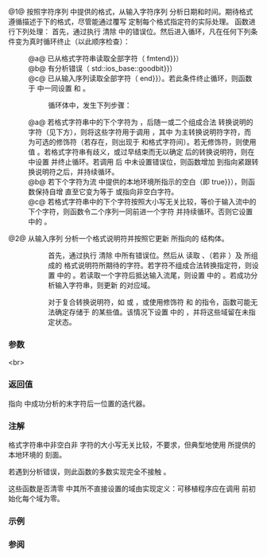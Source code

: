 {{cpp/locale/time_get/title|get|do_get}}
{{cpp/locale/time_get/navbar}}
{{dcl begin}}
{{dcl header|locale}}
{{dcl|num=1|since=c++11|1=
public:
iter_type get( iter_type beg, iter_type end, std::ios_base&amp; str,
               std::ios_base::iostate&amp; err, std::tm* t,
               const char_type* fmtbeg, const char_type* fmtend ) const;
}}
{{dcl|num=2|since=c++11|1=
protected:
virtual iter_type do_get( iter_type beg, iter_type end, std::ios_base&amp; str,
                          std::ios_base::iostate&amp; err, std::tm *t,
                          char format, char modifier ) const;
}}
{{dcl end}}

@1@ 按照字符序列 {{c|[fmtbeg, fmtend)}} 中提供的格式，从输入字符序列 {{c|[beg, end)}} 分析日期和时间。期待格式遵循描述于下的格式，尽管能通过覆写 {{tt|do_get}} 定制每个格式指定符的实际处理。{{tt|get}} 函数进行下列处理：
首先，通过执行 {{c|1=err = std::ios_base::goodbit}} 清除 {{c|err}} 中的错误位。然后进入循环，凡在任何下列条件变为真时循环终止（以此顺序检查）：
:@a@ 已从格式字符串读取全部字符（{{c|fmtbeg {{==}} fmtend}}）
:@b@ 有分析错误（{{c|err !{{=}} std::ios_base::goodbit}}）
:@c@ 已从输入序列读取全部字符（{{c|beg {{==}} end}}）。若此条件终止循环，则函数于 {{c|err}} 中一同设置 {{tt|eofbit}} 和 {{tt|failbit}}。

::循环体中，发生下列步骤：
:@a@ 若格式字符串中的下个字符为 {{c|'%'}}，后随一或二个组成合法 {{lc|std::get_time}} 转换说明的字符（见下方），则将这些字符用于调用 {{c|do_get(beg, end, str, err, t, format, modifier)}}，其中 {{c|format}} 为主转换说明符字符，而 {{c|modifier}} 为可选的修饰符（若存在，则出现于 {{tt|%}} 和格式字符间）。若无修饰符，则使用值 {{c|'\0'}}。若格式字符串有歧义，或过早结束而无以确定 {{c|'%'}} 后的转换说明符，则在 {{c|err}} 中设置 {{tt|eofbit}} 并终止循环。若调用 {{tt|do_get}} 后 {{c|err}} 中未设置错误位，则函数增加 {{c|fmtbeg}} 到指向紧跟转换说明符之后，并持续循环。
:@b@ 若下个字符为流 {{c|str}} 中提供的本地环境所指示的空白（即 {{c|std::isspace(*fmtbeg, str.getloc()) {{==}} true}}），则函数保持自增 {{c|fmtbeg}} 直至它变为等于 {{c|fmtend}} 或指向非空白字符。
:@c@ 若格式字符串中的下个字符按照大小写无关比较，等价于输入流中的下个字符，则函数令二个序列一同前进一个字符 {{c|++fmtbeg, ++beg;}} 并持续循环。否则它设置 {{c|err}} 中的 {{tt|failbit}}。

@2@ 从输入序列 {{c|[beg, end)}} 分析一个格式说明符并按照它更新 {{c|t}} 所指向的 {{lc|std::tm}} 结构体。

::首先，通过执行 {{c|1=err = std::ios_base::goodbit}} 清除 {{c|err}} 中所有错误位。然后从 {{c|[beg, end)}} 读取 {{c|'%'}}、{{c|modifier}}（若非 {{c|'\0'}}）及 {{c|format}} 所组成的 {{lc|std::time_get}} 格式说明符所期待的字符。若字符不组成合法转换指定符，则设置 {{c|err}} 中的 {{tt|failbit}}。若读取一个字符后抵达输入流尾，则设置 {{c|err}} 中的 {{tt|eofbit}}。若成功分析输入字符串，则更新 {{c|*t}} 的对应域。

::对于复合转换说明符，如 {{c|'%x'}} 或 {{c|'%c'}}，或使用修饰符 {{c|'E'}} 和 {{c|'O'}} 的指令，函数可能无法确定存储于 {{c|*t}} 的某些值。该情况下设置 {{c|err}} 中的 {{tt|eofbit}}，并将这些域留在未指定状态。

===参数===
{{par begin}}
{{par|beg|指代要分析的序列起始的迭代器}}
{{par|end|要分析的序列的尾后一位置迭代器}}
{{par|str|此函数在需要时用以获得本地环境刻面的流对象，例如用 {{lc|std::ctype}} 跳过空白符或用 {{lc|std::collate}} 比较字符串}}
{{par|err|此函数所修改以指示错误的流错误标志对象}}
{{par|t|指向 {{lc|std::tm}} 对象的指针，该对象将保有此函数调用结果}}
{{par|fmtbeg|指向指定转换格式（见下文）的 {{tt|char_type}} 字符序列首字符的指针}}
{{par|fmtend|指定转换格式的 {{tt|char_type}} 字符序列的末字符后一位置指针}}
{{par|format|指名转换指定符的字符}}
{{par|modifier|可出现于 {{tt|%}} 和转换说明符间的可选修饰符}}
{{par end}}
&lt;br&gt;
{{cpp/locale/time_get/time_get format}}

===返回值===
指向 {{c|[beg, end)}} 中成功分析的末字符后一位置的迭代器。

===注解===
格式字符串中非空白非 {{c|'%'}} 字符的大小写无关比较，不要求，但典型地使用 {{c|str}} 所提供的本地环境的 {{lc|std::collate}} 刻面。

若遇到分析错误，则此函数的多数实现完全不接触 {{c|*t}}。

这些函数是否清零 {{c|*t}} 中其所不直接设置的域由实现定义：可移植程序应在调用 {{tt|get()}} 前初始化每个域为零。

===示例===
{{example
|code=
#include &lt;iomanip&gt;
#include &lt;iostream&gt;
#include &lt;locale&gt;
#include &lt;sstream&gt;

int main()
{
    std::istringstream ss("2026-März-12 23:45:56");
    ss.imbue(std::locale("de_DE.utf8"));
    
    auto&amp; f = std::use_facet&lt;std::time_get&lt;char&gt;&gt;(ss.getloc());
    std::tm t{};
    std::string s = "%Y-%b-%d %H:%M:%S";
    std::ios_base::iostate err = std::ios_base::goodbit;
    auto ret = f.get({ss}, {}, ss, err, &amp;t, &amp;s[0], &amp;s[0] + s.size());
    ss.setstate(err);
    std::istreambuf_iterator&lt;char&gt; last{};
    
    if (ss)
    {
        std::cout &lt;&lt; "成功解析为 " &lt;&lt; std::put_time(&amp;t, "%c") &lt;&lt; '\n';
        if (ret != last)
        {
            std::cout &lt;&lt; "剩余内容：";
            std::copy(ret, last, std::ostreambuf_iterator&lt;char&gt;(std::cout));
        }
        else
           std::cout &lt;&lt; "输入已完全消耗。";
    }
    else
    {
        std::cout &lt;&lt; "解析失败。\n未解析的字符串：";
        std::copy(ret, last, std::ostreambuf_iterator&lt;char&gt;(std::cout));
    }
    std::cout &lt;&lt; '\n';
}
|output=
成功解析为 Sun Mar 12 23:45:56 2026
输入已完全消耗。
}}

===参阅===
{{dsc begin}}
{{dsc inc|cpp/io/manip/dsc get_time}}
{{dsc end}}

{{langlinks|en|ja}}